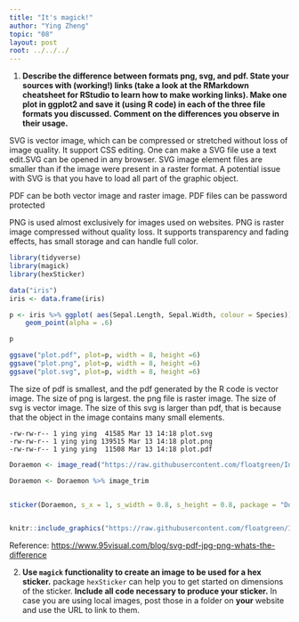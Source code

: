 ```yaml
---
title: "It's magick!"
author: "Ying Zheng"
topic: "08"
layout: post
root: ../../../
---
```




1. **Describe the difference between formats png, svg, and pdf. State your sources with (working!) links (take a look at the RMarkdown cheatsheet for RStudio to learn how to make working links). Make one plot in ggplot2 and save it (using R code) in each of the three file formats you discussed. Comment on the differences you observe in their usage.**

SVG is vector image, which can be compressed or stretched without loss of image quality. It support CSS editing. One can make a SVG file use a text edit.SVG can be opened in any browser. SVG image element files are smaller than if the image were present in a raster format. A potential issue with SVG is that you have to load all part of the graphic object.

PDF can be both vector image and raster image. PDF files can be password protected

PNG is used almost exclusively for images used on websites. PNG is raster image compressed without quality loss. It supports  transparency and fading effects, has small storage and can handle full color.


```r

library(tidyverse)
library(magick)
library(hexSticker)

data("iris")
iris <- data.frame(iris)

p <- iris %>% ggplot( aes(Sepal.Length, Sepal.Width, colour = Species)) + 
    geom_point(alpha = .6) 

p

ggsave("plot.pdf", plot=p, width = 8, height =6)
ggsave("plot.png", plot=p, width = 8, height =6)
ggsave("plot.svg", plot=p, width = 8, height =6)

```

The size of pdf is smallest, and the pdf generated by the R code is vector image.
The size of png is largest. the png file is raster image.
The size of svg is vector image. The size of this svg is larger than pdf, that is because that the object in the image contains many small elements.


```
-rw-rw-r-- 1 ying ying  41585 Mar 13 14:18 plot.svg
-rw-rw-r-- 1 ying ying 139515 Mar 13 14:18 plot.png
-rw-rw-r-- 1 ying ying  11508 Mar 13 14:18 plot.pdf
```


```r

Doraemon <- image_read("https://raw.githubusercontent.com/floatgreen/Introduction_to_R/master/Doraemon2.png")

Doraemon <- Doraemon %>% image_trim


sticker(Doraemon, s_x = 1, s_width = 0.8, s_height = 0.8, package = "Doraemon", p_color = "black", p_size = 12, h_color = "#c98d34", h_fill = "#a9c5f2")


knitr::include_graphics("https://raw.githubusercontent.com/floatgreen/Introduction_to_R/master/Doraemon.png")


```









Reference: <https://www.95visual.com/blog/svg-pdf-jpg-png-whats-the-difference>


2. **Use `magick` functionality to create an image to be used for a hex sticker.**  package `hexSticker` can help you to get started on dimensions of the sticker. **Include all code necessary to produce your sticker.** In case you are using local images, post those in a folder on **your** website and use the URL to link to them.


